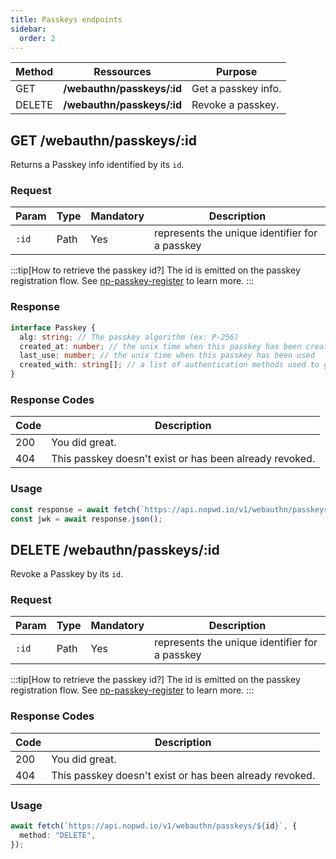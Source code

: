```yaml
---
title: Passkeys endpoints
sidebar:
  order: 2
---
```


| Method | Ressources                  | Purpose             |
| ------ | --------------------------- | ------------------- |
| GET    | **/webauthn/passkeys/\:id** | Get a passkey info. |
| DELETE | **/webauthn/passkeys/\:id** | Revoke a passkey.   |

## GET /webauthn/passkeys/\:id

Returns a Passkey info identified by its `id`.

### Request

| Param | Type | Mandatory | Description                                    |
| ----- | ---- | --------- | ---------------------------------------------- |
| `:id` | Path | Yes       | represents the unique identifier for a passkey |

:::tip[How to retrieve the passkey id?]
The id is emitted on the passkey registration flow.
See [np-passkey-register](/reference/components/np-passkey-register) to learn more.
:::

### Response

```ts
interface Passkey {
  alg: string; // The passkey algorithm (ex: P-256)
  created_at: number; // the unix time when this passkey has been created
  last_use: number; // the unix time when this passkey has been used
  created_with: string[]; // a list of authentication methods used to generate this passkey
}
```

### Response Codes

| Code | Description                                             |
| ---- | ------------------------------------------------------- |
| 200  | You did great.                                          |
| 404  | This passkey doesn't exist or has been already revoked. |

### Usage

```ts
const response = await fetch(`https://api.nopwd.io/v1/webauthn/passkeys/${id}`);
const jwk = await response.json();
```

## DELETE /webauthn/passkeys/\:id

Revoke a Passkey by its `id`.

### Request

| Param | Type | Mandatory | Description                                    |
| ----- | ---- | --------- | ---------------------------------------------- |
| `:id` | Path | Yes       | represents the unique identifier for a passkey |

:::tip[How to retrieve the passkey id?]
The id is emitted on the passkey registration flow.
See [np-passkey-register](/reference/components/np-passkey-register) to learn more.
:::

### Response Codes

| Code | Description                                             |
| ---- | ------------------------------------------------------- |
| 200  | You did great.                                          |
| 404  | This passkey doesn't exist or has been already revoked. |

### Usage

```ts
await fetch(`https://api.nopwd.io/v1/webauthn/passkeys/${id}`, {
  method: "DELETE",
});
```
